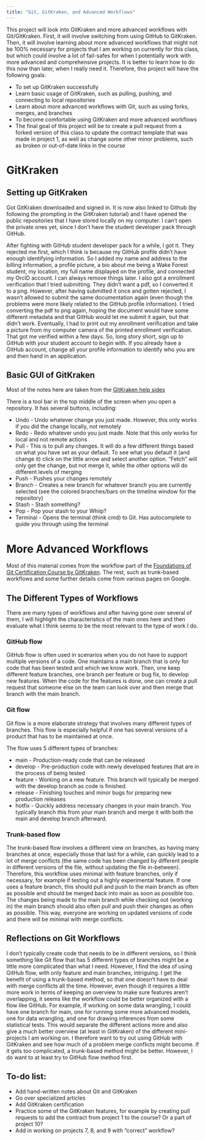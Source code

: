 ```yaml
---
title: "Git, GitKraken, and Advanced Workflows"
---
```


This project will look into GitKraken and more advanced workflows with Git/GitKraken. First, it will involve switching from using GitHub to GitKraken. Then, it will involve learning about more advanced workflows that might not be 100% necessary for projects that I am working on currently for this class, but which could involve a lot of fail-safes for when I potentially work with more advanced and comprehensive projects. It is better to learn how to do this now than later, when I really need it. Therefore, this project will have the following goals:

- To set up GitKraken successfully
- Learn basic usage of GitKraken, such as pulling, pushing, and connecting to local repositories
- Learn about more advanced workflows with Git, such as using forks, merges, and branches
- To become comfortable using GitKraken and more advanced workflows
- The final goal of this project will be to create a pull request from a forked version of this class to update the contract template that was made in project 1, as well as change some other minor problems, such as broken or out-of-date links in the course


# GitKraken

## Setting up GitKraken

Got GitKraken downloaded and signed in. It is now also linked to Github (by following the prompting in the GitKraken tutorial) and I have opened the public repositories that I have stored locally on my computer. I can't open the private ones yet, since I don't have the student developer pack through GitHub.

After fighting with GitHub student developer pack for a while, I got it. They rejected me first, which I think is because my GitHub profile didn't have enough identifying information. So I added my name and address to the billing information, a profile picture, a bio about me being a Wake Forest student, my location, my full name displayed on the profile, and connected my OrcID account. I can always remove things later. I also got a enrollment verification that I tried submitting. They didn't want a pdf, so I converted it to a png. However, after having submitted it once and gotten rejected, I wasn't allowed to submit the same documentation again (even though the problems were more likely related to the GitHub profile information). I tried converting the pdf to png again, hoping the document would have some different metadata and that GitHub would let me submit it again, but that didn't work. Eventually, I had to print out my enrollment verification and take a picture from my computer camera of the printed enrollment verification. That got me verified within a few days. So, long story short, sign up to GitHub with your student account to begin with. If you already have a GitHub account, change all your profile information to identify who you are and then hand in an application.

## Basic GUI of GitKraken

Most of the notes here are taken from the [GitKraken help sides](https://help.gitkraken.com/gitkraken-desktop/interface/#elementor-toc__heading-anchor-0)

There is a tool bar in the top middle of the screen when you open a repository. It has several buttons, including:

- Undo - Undo whatever change you just made. However, this only works if you did the change locally, not remotely
- Redo - Redo whatever undo you just made. Note that this only works for local and not remote actions
- Pull - This is to pull any changes. It will do a few different things based on what you have set as your default. To see what you default it (and change it) click on the little arrow and select another option. "Fetch" will only get the change, but not merge it, while the other options will do different levels of merging
- Push - Pushes your changes remotely
- Branch - Creates a new branch for whatever branch you are currently selected (see the colored branches/bars on the timeline window for the repository)
- Stash - Stash something?
- Pop - Pop your stash to your Whiip?
- Terminal - Opens the terminal (think cmd) to Git. Has autocomplete to guide you through using the terminal


# More Advanced Workflows

Most of this material comes from the workflow part of the [Foundations of Git Certification Course by GitKraken](https://learn.gitkraken.com/courses/git-foundations). The rest, such as trunk-based workflows and some further details come from various pages on Google.

## The Different Types of Workflows

There are many types of workflows and after having gone over several of them, I will highlight the characteristics of the main ones here and then evaluate what I think seems to be the most relevant to the type of work I do.


### GitHub flow

GitHub flow is often used in scenarios when you do not have to support multiple versions of a code. One maintains a main branch that is only for code that has been tested and which we know work. Then, one keep different feature branches, one branch per feature or bug fix, to develop new features. When the code for the features is done, one can create a pull request that someone else on the team can look over and then merge that branch with the main branch.


### Git flow

Git flow is a more elaborate strategy that involves many different types of branches. This flow is especially helpful if one has several versions of a product that has to be maintained at once.

The flow uses 5 different types of branches:

- main - Production-ready code that can be released
- develop - Pre-production code with newly developed features that are in the process of being tested
- feature - Working on a new feature. This branch will typically be merged with the develop branch as code is finished.
- release - Finishing touches and minor bugs for preparing new production releases
- hotfix - Quickly address necessary changes in your main branch. You typically branch this from your main branch and merge it with both the main and develop branch afterward.


### Trunk-based flow

The trunk-based flow involves a different view on branches, as having many branches at once, especially those that last for a while, can quickly lead to a lot of merge conflicts (the same code has been changed by different people in different versions of the file, without updating the file in-between). Therefore, this workflow uses minimal with feature branches, only if necessary, for example if testing out a highly experimental feature. If one uses a feature branch, this should pull and push to the main branch as often as possible and should be merged back into main as soon as possible too. The changes being made to the main branch while checking out (working in) the main branch should also often pull and push their changes as often as possible. This way, everyone are working on updated versions of code and there will be minimal with merge conflicts.

## Reflections on Git Workflows

I don't typically create code that needs to be in different versions, so I think something like Git flow that has 5 different types of branches might be a little more complicated than what I need. However, I find the idea of using GitHub flow, with only feature and main branches, intriguing. I get the benefit of using a trunk-based method, so that one doesn't have to deal with merge conflicts all the time. However, even though it requires a little more work in terms of keeping an overview to make sure features aren't overlapping, it seems like the workflow could be better organized with a flow like GitHub. For example, if working on some data wrangling, I could have one branch for main, one for running some more advanced models, one for data wrangling, and one for drawing inferences from some statistical tests. This would separate the different actions more and also give a much better overview (at least in GitKraken) of the different mini-projects I am working on. I therefore want to try out using GitHub with GitKraken and see how much of a problem merge conflicts might become. If it gets too complicated, a trunk-based method might be better. However, I do want to at least try to GitHub flow method first.


## To-do list:

- Add hand-written notes about Git and GitKraken
- Go over specialized articles
- Add GitKraken certification
- Practice some of the GitKraken features, for example by creating pull requests to add the contract from project 1 to the course? Or a part of project 10?
- Add in working on projects 7, 8, and 9 with "correct" workflow?
